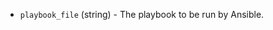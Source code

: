 <!-- Code generated from the comments of the Config struct in provisioner/ansible/provisioner.go; DO NOT EDIT MANUALLY -->

- `playbook_file` (string) - The playbook to be run by Ansible.

<!-- End of code generated from the comments of the Config struct in provisioner/ansible/provisioner.go; -->

